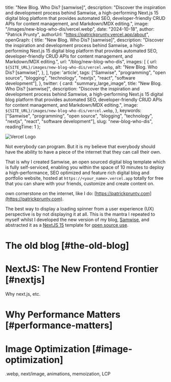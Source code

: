 
  title: "New Blog. Who Dis? [samwise]",
  description: "Discover the inspiration and development process behind Samwise, a high-performing Next.js 15 digital blog platform that provides automated SEO, developer-friendly CRUD APIs for content management, and Markdown/MDX editing.",
  image: "/images/new-blog-who-dis/vercel.webp",
  date: "2024-10-18",
  author: "Patrick Prunty",
  authorUrl: "https://patrickprunty.vercel.app/about",
  openGraph: {
    title: "New Blog. Who Dis? [samwise]",
    description: "Discover the inspiration and development process behind Samwise, a high-performing Next.js 15 digital blog platform that provides automated SEO, developer-friendly CRUD APIs for content management, and Markdown/MDX editing.",
    url: "/blog/new-blog-who-dis",
    images: [
      {
        url: `${SITE_URL}/images/new-blog-who-dis/vercel.webp`,
        alt: "New Blog. Who Dis? [samwise]",
      },
    ],
    type: 'article',
    tags: ["Samwise", "programming", "open source", "blogging", "technology", "nextjs", "react", "software development"],
  },
  twitter: {
    card: "summary_large_image",
    title: "New Blog. Who Dis? [samwise]",
    description: "Discover the inspiration and development process behind Samwise, a high-performing Next.js 15 digital blog platform that provides automated SEO, developer-friendly CRUD APIs for content management, and Markdown/MDX editing.",
    image: `${SITE_URL}/images/new-blog-who-dis/vercel.webp`,
  },
  keywords: ["Samwise", "programming", "open source", "blogging", "technology", "nextjs", "react", "software development"],
  slug: "new-blog-who-dis",
  readingTime: 1
};

![Vercel Logo](/images/new-blog-who-dis/vercel.webp)

Not everybody can program. But it is my believe that everybody should have the ability to have a piece of the internet
that they can call their own.

That is why I created Samwise, an open sourced digital blog template which is fully self-serviced, enabling you within the
space of 10 minutes to deploy a high-performance, SEO optimized and feature rich digital blog and portfolio website, hosted
at `https://<your_name>.vercel.app` totally for free that you can share with your friends, customize and create content on.




 own
cornerstone on the internet, like I do: [https://patrickprunty.com](https://patrickprunty.com).

The best way to display a loading spinner from a user experience (UX) perspective is by not displaying it at all. This
is the mantra I repeated to myself whilst I developed the new version of my blog, [Samwise](), and abstracted it
as a [NextJS 15]() template for [open source use]().

# The old blog [#the-old-blog]

# NextJS: The New Frontend Frontier [#nextjs]

Why next.js, etc.

# Why Performance Matters [#performance-matters]

# Image Optimization [#image-optimization]

.webp, next/image, animations, memoization, LCP
